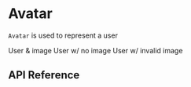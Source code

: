 
<Meta title="Components / Avatar" component={Avatar} />

# Avatar

`Avatar` is used to represent a user

<Preview>
  <Story name="example" args={{ username: "Ozzie Virunchipuram" }}>
    <Heading2>User & image</Heading2>
    <Row>
      <Avatar imageUrl="https://ketoaccountimagesprod.s3-us-west-2.amazonaws.com/coaches_temp/ozzie.jpg" />
    </Row>
    <Heading2>User w/ no image</Heading2>
    <Row>
      <Avatar username="Ozzie Virunchipuram" />
    </Row>
    <Heading2>User w/ invalid image</Heading2>
    <Row>
      <Avatar
        username="Ozzie Virunchipuram"
        imageUrl="https://ketoaccountimagesprod.s3-us-west-2.amazonaws.com/coaches_temp/asdf.jpg"
        onError={action("error")}
      />
    </Row>
  </Story>
</Preview>

## API Reference

<Props of={Avatar} />
